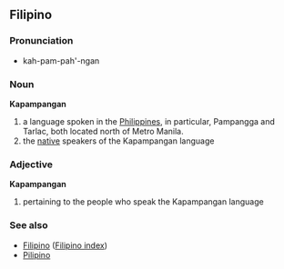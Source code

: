 ==Filipino==
===Pronunciation===
*kah-pam-pah'-ngan

===Noun===
'''Kapampangan'''
#a language spoken in the [[Philippines]], in particular, Pampangga and Tarlac, both located north of Metro Manila.
#the [[native]] speakers of the Kapampangan language

===Adjective===
'''Kapampangan'''
#pertaining to the people who speak the Kapampangan language

===See also===
*[[Filipino]] ([[Wiktionary:Filipino index|Filipino index]])
*[[Pilipino]]
